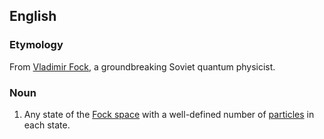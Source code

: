 ==English==


===Etymology===

From [[w:Vladimir Fock|Vladimir Fock]], a groundbreaking Soviet quantum physicist.

===Noun===
{{en-noun|sg=[[Fock]] [[state]]}}
{{wikipedia}}

#{{quantum mechanics}} Any state of the [[Fock space]] with a well-defined number of [[particles]] in each state.